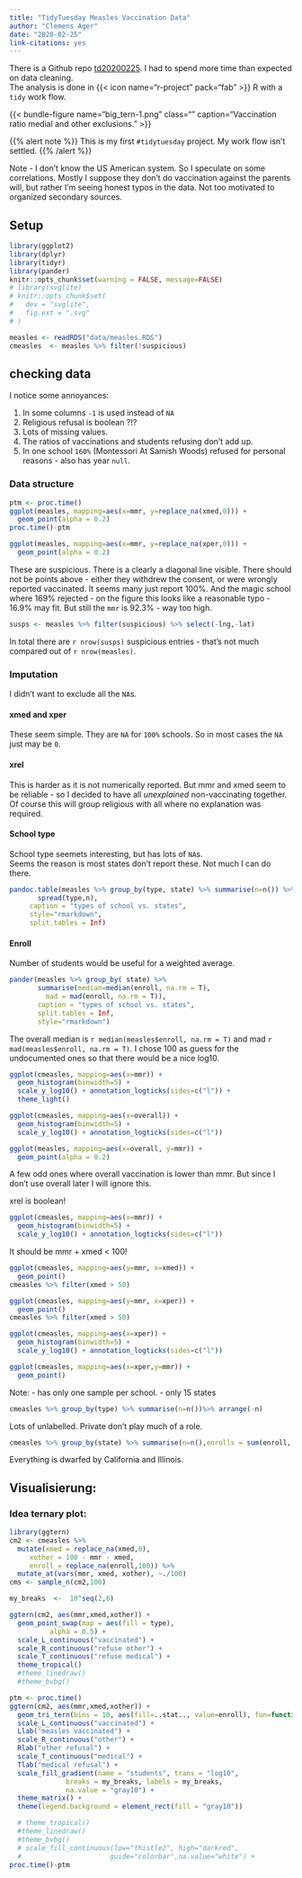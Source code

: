 ```yaml
---
title: "TidyTuesday Measles Vaccination Data"
author: "Clemens Ager"
date: "2020-02-25"
link-citations: yes
---
```


There is a Github repo [td20200225](https://github.com/bdcaf/td20200225).
I had to spend more time than expected on data cleaning.  
The analysis is done in {{< icon name="r-project" pack="fab" >}} R with a `tidy` work flow.

{{< bundle-figure name="big_tern-1.png" class=""  caption="Vaccination ratio medial and other exclusions." >}}


<!--more-->
{{% alert note %}}
This is my first `#tidytuesday` project. My work flow isn't settled. 
{{% /alert %}}

Note - I don't know the US American system. So I speculate on some correlations. 
Mostly I suppose they don't do vaccination against the parents will, but rather I'm seeing honest typos in the data.
Not too motivated to organized secondary sources.

## Setup
```r
library(ggplot2)
library(dplyr)
library(tidyr)
library(pander)
knitr::opts_chunk$set(warning = FALSE, message=FALSE)
# library(svglite)
# knitr::opts_chunk$set(
#   dev = "svglite",
#   fig.ext = ".svg"
# )
```

```r
measles <- readRDS("data/measles.RDS")
cmeasles  <- measles %>% filter(!suspicious)
```

## checking data

I notice some annoyances:

  1. In some columns `-1` is used instead of `NA`
  2. Religious refusal is boolean ?!?
  2. Lots of missing values.
  3. The ratios of vaccinations and students refusing don't add up.
  4. In one school `160%` (Montessori At Samish Woods) refused for personal reasons - also has year `null`. 

### Data structure
```r
ptm <- proc.time()
ggplot(measles, mapping=aes(x=mmr, y=replace_na(xmed,0))) + 
  geom_point(alpha = 0.2) 
proc.time()-ptm
```
```r
ggplot(measles, mapping=aes(x=mmr, y=replace_na(xper,0))) + 
  geom_point(alpha = 0.2) 
```

These are suspicious. There is a clearly a diagonal line visible. 
There should not be points above - either they withdrew the consent, or were wrongly reported vaccinated.
It seems many just report 100%. 
And the magic school where 169% rejected - on the figure this looks like a reasonable typo - 16.9% may fit. But still the `mmr` is 92.3% - way too high.

```r
susps <- measles %>% filter(suspicious) %>% select(-lng,-lat)
```
In total there are `r nrow(susps)` suspicious entries - that's not much compared out of `r nrow(measles)`.


### Imputation

I didn't want to exclude all the `NA`s.

#### xmed and xper

These seem simple.  They are `NA` for `100%` schools. 
So in most cases the `NA` just may be `0`.

#### xrel

This is harder as it is not numerically reported. 
But mmr and xmed seem to be reliable - so I decided to have all *unexplained* non-vaccinating together.  Of course this will group religious with all where no explanation was required.

#### School type
School type seemets interesting, but has lots of `NA`s.  
Seems the reason is most states don't report these. 
Not much I can do there.

```r
pandoc.table(measles %>% group_by(type, state) %>% summarise(n=n()) %>%
       spread(type,n), 
     caption = "types of school vs. states",
     style="rmarkdown",
     split.tables = Inf)
```


#### Enroll

Number of students would be useful for a weighted average.

```r
pander(measles %>% group_by( state) %>% 
       summarise(median=median(enroll, na.rm = T),
		 mad = mad(enroll, na.rm = T)),
       caption = "types of school vs. states",
       split.tables = Inf, 
       style="rmarkdown")
```

The overall median is `r median(measles$enroll, na.rm = T)` and 
mad `r mad(measles$enroll, na.rm = T)`.
I chose 100 as guess for the undocumented ones so that there would be a nice log10.


```r
ggplot(cmeasles, mapping=aes(x=mmr)) + 
  geom_histogram(binwidth=5) +
  scale_y_log10() + annotation_logticks(sides=c("l")) +
  theme_light()
```

```r
ggplot(cmeasles, mapping=aes(x=overall)) + 
  geom_histogram(binwidth=5) +
  scale_y_log10() + annotation_logticks(sides=c("l"))
```

```r
ggplot(measles, mapping=aes(x=overall, y=mmr)) + 
  geom_point(alpha = 0.2) 
```
A few odd ones where overall vaccination is lower than mmr. But since I don't use overall later I will ignore this.

xrel is boolean!
```r
ggplot(cmeasles, mapping=aes(x=mmr)) + 
  geom_histogram(binwidth=5) +
  scale_y_log10() + annotation_logticks(sides=c("l"))
```

It should be mmr + xmed < 100!

```r
ggplot(cmeasles, mapping=aes(y=mmr, x=xmed)) + 
  geom_point()
cmeasles %>% filter(xmed > 50)
```
```r
ggplot(cmeasles, mapping=aes(y=mmr, x=xper)) + 
  geom_point()
cmeasles %>% filter(xmed > 50)
```


```r
ggplot(cmeasles, mapping=aes(x=xper)) + 
  geom_histogram(binwidth=5) +
  scale_y_log10() + annotation_logticks(sides=c("l"))

ggplot(cmeasles, mapping=aes(x=xper,y=mmr)) + 
  geom_point()
```

Note: 
  - has only one sample per school.
  - only 15 states

```r
cmeasles %>% group_by(type) %>% summarise(n=n())%>% arrange(-n)
```
Lots of unlabelled. Private don't play much of a role.

```r
cmeasles %>% group_by(state) %>% summarise(n=n(),enrolls = sum(enroll, na.rm=T)) %>% arrange(-n)
```
Everything is dwarfed by California and Illinois.


## Visualisierung:

### Idea ternary plot:

```r
library(ggtern)
cm2 <- cmeasles %>% 
  mutate(xmed = replace_na(xmed,0),
	 xother = 100 - mmr - xmed,
	 enroll = replace_na(enroll,100)) %>%
  mutate_at(vars(mmr, xmed, xother), ~./100)
cms <- sample_n(cm2,100)

my_breaks  <-  10^seq(2,6)
```

```r
ggtern(cm2, aes(mmr,xmed,xother)) +
  geom_point_swap(map = aes(fill = type), 
		  alpha = 0.5) + 
  scale_L_continuous("vaccinated") + 
  scale_R_continuous("refuse other") + 
  scale_T_continuous("refuse medical") + 
  theme_tropical()
  #theme_linedraw()
  #theme_bvbg()

```

```r
ptm <- proc.time()
ggtern(cm2, aes(mmr,xmed,xother)) +
  geom_tri_tern(bins = 10, aes(fill=..stat.., value=enroll), fun=function(z){(sum(z))}) +
  scale_L_continuous("vaccinated") + 
  Llab("measles vaccinated") +
  scale_R_continuous("other") + 
  Rlab("other refusal") + 
  scale_T_continuous("medical") + 
  Tlab("medical refusal") +
  scale_fill_gradient(name = "students", trans = "log10",
		      breaks = my_breaks, labels = my_breaks,
		      na.value = "gray10") + 
  theme_matrix() +
  theme(legend.background = element_rect(fill = "gray10")) 

  # theme_tropical()
  #theme_linedraw()
  #theme_bvbg()
  # scale_fill_continuous(low="thistle2", high="darkred", 
  #                      guide="colorbar",na.value="white") +
proc.time()-ptm

```



